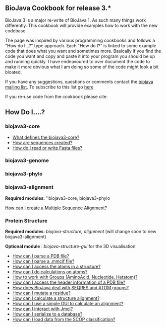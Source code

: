 == BioJava Cookbook for release 3.*==

BioJava 3 is a major re-write of BioJava 1. As such many things work differently. This cookbook will provide examples how to work with the new codebase.

The page was inspired by various programming cookbooks and follows a "How do I...?" type approach. Each "How do I?" is linked to some example code that does what you want and sometimes more. Basically if you find the code you want and copy and paste it into your program you should be up and running quickly. I have endeavoured to over document the code to make it more obvious what I am doing so some of the code might look a bit bloated.

If you have any suggestions, questions or comments contact the [mailto:biojava-l@biojava.org biojava mailing list]. To subscribe to this list go [http://biojava.org/mailman/listinfo/biojava-l here]

If you re-use code from the cookbook please cite:

{{Reference}}

== How Do I....? ==

=== biojava3-core ===
* [[BioJava:CookBook:Core:Overview|What defines the biojava3-core?]]
* [[BioJava:CookBook:Core:Sequences|How are sequences created?]]
* [[BioJava:CookBook:Core:FastaReadWrite|How do I read or write Fasta files?]]

=== biojava3-genome ===

=== biojava3-phylo ===

=== biojava3-alignment ===

'''Required modules''': ''biojava3-core,  biojava3-phylo

[[BioJava:CookBook:MSA|How can I create a Multiple Sequence Alignment]]?

=== Protein Structure ===

'''Required modules''': ''biojava-structure,  alignment'' (will change soon to new biojava3-alignment)

'''Optional module''' : ''biojava-structure-gui'' for the 3D visualisation

* [[BioJava:CookBook:PDB:read3.0|How can I parse a PDB file?]]
* [[BioJava:CookBook:PDB:mmcif|How can I parse a .mmcif file?]]
* [[BioJava:CookBook:PDB:atoms|How can I access the atoms in a structure?]]
* [[BioJava:CookBook:PDB:atomsCalc|How can I do calculations on atoms?]]
* [[BioJava:CookBook:PDB:groups|How to work with Groups (AminoAcid, Nucleotide, Hetatom)?]]
* [[BioJava:CookBook:PDB:header|How can I access the header information of a PDB file?]]
* [[BioJava:CookBook:PDB:seqres|How does BioJava deal with SEQRES and ATOM groups?]]
* [[BioJava:CookBook:PDB:mutate|How can I mutate a residue?]]
* [[BioJava:CookBook:PDB:align|How can I calculate a structure alignment?]]
* [[BioJava:CookBook:PDB:alignGUI|How can I use a simple GUI to calculate an alignment?]]
* [[BioJava:CookBook:PDB:Jmol|How can I interact with Jmol?]]
* [[BioJava:CookBook:PDB:hibernate|How can I serialize to a database?]]
* [[BioJava:CookBook:PDB:SCOP|How can I load data from the SCOP classification?]]